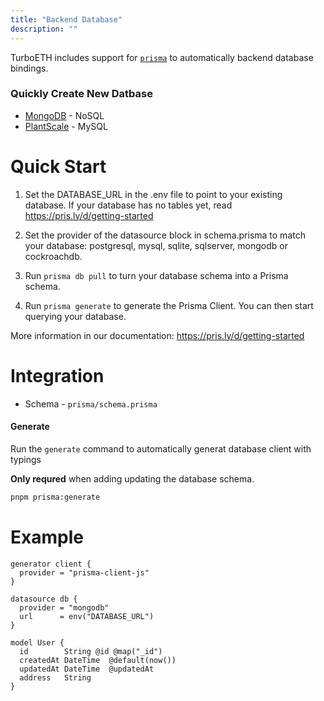 ```yaml
---
title: "Backend Database"
description: ""
---
```


TurboETH includes support for [`prisma`](https://prisma.io) to automatically backend database bindings.

### Quickly Create New Datbase
- [MongoDB](https://www.mongodb.com/cloud/atlas) - NoSQL
- [PlantScale](https://planetscale.com/) - MySQL

# Quick Start

1. Set the DATABASE_URL in the .env file to point to your existing database. If your database has no tables yet, read https://pris.ly/d/getting-started

2. Set the provider of the datasource block in schema.prisma to match your database: postgresql, mysql, sqlite, sqlserver, mongodb or cockroachdb.

3. Run `prisma db pull` to turn your database schema into a Prisma schema.

4. Run `prisma generate` to generate the Prisma Client. You can then start querying your database.

More information in our documentation:
https://pris.ly/d/getting-started

# Integration

- Schema - `prisma/schema.prisma`

#### Generate
Run the `generate` command to automatically generat database client with typings

**Only requred** when adding updating the database schema.

```bash
pnpm prisma:generate
```

# Example

```prisma
generator client {
  provider = "prisma-client-js"
}

datasource db {
  provider = "mongodb"
  url      = env("DATABASE_URL")
}

model User {
  id        String @id @map("_id")
  createdAt DateTime  @default(now())
  updatedAt DateTime  @updatedAt
  address   String
}
```